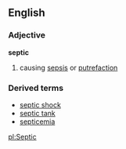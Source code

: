 ==English==
===Adjective===
'''septic'''
#causing [[sepsis]] or [[putrefaction]]
===Derived terms===
*[[septic shock]]
*[[septic tank]]
*[[septicemia]]

[[pl:Septic]]